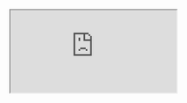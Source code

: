 
<iframe
  src="https://flared-public.flare.io/mintlify/firework-v3-swagger/index.html"
  class="w-full h-[calc(100vh-8rem-1.5rem-1.5rem)]"
/>

